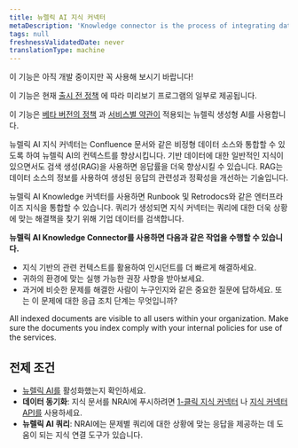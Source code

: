 ```yaml
---
title: 뉴렐릭 AI 지식 커넥터
metaDescription: 'Knowledge connector is the process of integrating data from various sources to create a unified view of information. This unified view can be used to improve decision-making, automate processes, and enhance customer experiences.'
tags: null
freshnessValidatedDate: never
translationType: machine
---
```


<Callout title="시사">
  이 기능은 아직 개발 중이지만 꼭 사용해 보시기 바랍니다!

  이 기능은 현재 [출시 전 정책](/docs/licenses/license-information/referenced-policies/new-relic-pre-release-policy) 에 따라 미리보기 프로그램의 일부로 제공됩니다.

  이 기능은 [베타 버전의 정책](/docs/licenses/license-information/referenced-policies/new-relic-pre-release-policy) 과 [서비스별 약관이](https://newrelic.com/termsandconditions/service-specific) 적용되는 뉴렐릭 생성형 AI를 사용합니다.
</Callout>

뉴렐릭 AI 지식 커넥터는 Confluence 문서와 같은 비정형 데이터 소스와 통합할 수 있도록 하여 뉴렐릭 AI의 컨텍스트를 향상시킵니다. 기반 데이터에 대한 일반적인 지식이 있으면서도 검색 생성(RAG)을 사용하면 응답률을 더욱 향상시킬 수 있습니다. RAG는 데이터 소스의 정보를 사용하여 생성된 응답의 관련성과 정확성을 개선하는 기술입니다.

뉴렐릭 AI Knowledge 커넥터를 사용하면 Runbook 및 Retrodocs와 같은 엔터프라이즈 지식을 통합할 수 있습니다. 쿼리가 생성되면 지식 커넥터는 쿼리에 대한 더욱 상황에 맞는 해결책을 찾기 위해 기업 데이터를 검색합니다.

**뉴렐릭 AI Knowledge Connector를 사용하면 다음과 같은 작업을 수행할 수 있습니다.**

* 지식 기반의 관련 컨텍스트를 활용하여 인시던트를 더 빠르게 해결하세요.
* 귀하의 환경에 맞는 실행 가능한 권장 사항을 받아보세요.
* 과거에 비슷한 문제를 해결한 사람이 누구인지와 같은 중요한 질문에 답하세요. 또는 이 문제에 대한 응급 조치 단계는 무엇입니까?

<Callout variant="important">
  All indexed documents are visible to all users within your organization. Make sure the documents you index comply with your internal policies for use of the services.
</Callout>

## 전제 조건

* [뉴렐릭 AI를](/docs/agentic-ai/new-relic-ai/#enable) 활성화했는지 확인하세요.
* **데이터 동기화**: 지식 문서를 NRAI에 푸시하려면 [1-클릭 지식 커넥터](/docs/agentic-ai/knowledge-integration/knowledge-connector) 나 [지식 커넥터 API를](/docs/apis/nerdgraph/examples/nerdgraph-rag) 사용하세요.
* **뉴렐릭 AI 쿼리**: NRAI에는 문제별 쿼리에 대한 상황에 맞는 응답을 제공하는 데 도움이 되는 지식 연결 도구가 있습니다.